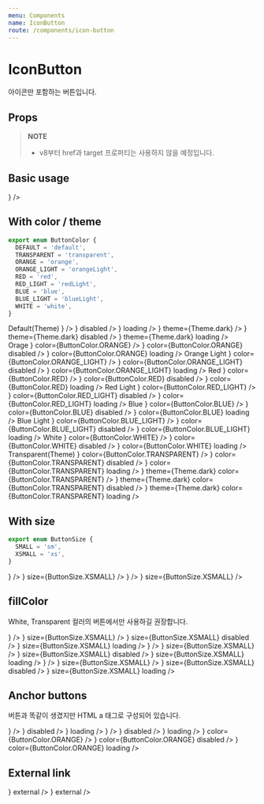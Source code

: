 ```yaml
---
menu: Components
name: IconButton
route: /components/icon-button
---
```



# IconButton

아이콘만 포함하는 버튼입니다.

## Props

> **NOTE**
>
> - v8부터 href과 target 프로퍼티는 사용하지 않을 예정입니다.

<Props of={IconButton} />

## Basic usage

<Playground>
  <IconButton icon={<Icon.Edit />} />
</Playground>

## With color / theme

```ts
export enum ButtonColor {
  DEFAULT = 'default',
  TRANSPARENT = 'transparent',
  ORANGE = 'orange',
  ORANGE_LIGHT = 'orangeLight',
  RED = 'red',
  RED_LIGHT = 'redLight',
  BLUE = 'blue',
  BLUE_LIGHT = 'blueLight',
  WHITE = 'white',
}
```

<Playground>
  Default(Theme)
  <PlayGroundButtonContainer>
    <IconButton icon={<Icon.Edit />} />
    <IconButton icon={<Icon.Edit />} disabled />
    <IconButton icon={<Icon.Edit />} loading />
  </PlayGroundButtonContainer>
  <PlayGroundButtonContainer theme={Theme.dark}>
    <IconButton icon={<Icon.Edit />} theme={Theme.dark} />
    <IconButton icon={<Icon.Edit />} theme={Theme.dark} disabled />
    <IconButton icon={<Icon.Edit />} theme={Theme.dark} loading />
  </PlayGroundButtonContainer>
  <br />
  Orage
  <PlayGroundButtonContainer>
    <IconButton icon={<Icon.Edit />} color={ButtonColor.ORANGE} />
    <IconButton icon={<Icon.Edit />} color={ButtonColor.ORANGE} disabled />
    <IconButton icon={<Icon.Edit />} color={ButtonColor.ORANGE} loading />
  </PlayGroundButtonContainer>
  Orange Light
  <PlayGroundButtonContainer>
    <IconButton icon={<Icon.Edit />} color={ButtonColor.ORANGE_LIGHT} />
    <IconButton icon={<Icon.Edit />} color={ButtonColor.ORANGE_LIGHT} disabled />
    <IconButton icon={<Icon.Edit />} color={ButtonColor.ORANGE_LIGHT} loading />
  </PlayGroundButtonContainer>
  Red
  <PlayGroundButtonContainer>
    <IconButton icon={<Icon.Edit />} color={ButtonColor.RED} />
    <IconButton icon={<Icon.Edit />} color={ButtonColor.RED} disabled />
    <IconButton icon={<Icon.Edit />} color={ButtonColor.RED} loading />
  </PlayGroundButtonContainer>
  Red Light
  <PlayGroundButtonContainer>
    <IconButton icon={<Icon.Edit />} color={ButtonColor.RED_LIGHT} />
    <IconButton icon={<Icon.Edit />} color={ButtonColor.RED_LIGHT} disabled />
    <IconButton icon={<Icon.Edit />} color={ButtonColor.RED_LIGHT} loading />
  </PlayGroundButtonContainer>
  Blue
  <PlayGroundButtonContainer>
    <IconButton icon={<Icon.Edit />} color={ButtonColor.BLUE} />
    <IconButton icon={<Icon.Edit />} color={ButtonColor.BLUE} disabled />
    <IconButton icon={<Icon.Edit />} color={ButtonColor.BLUE} loading />
  </PlayGroundButtonContainer>
  Blue Light
  <PlayGroundButtonContainer>
    <IconButton icon={<Icon.Edit />} color={ButtonColor.BLUE_LIGHT} />
    <IconButton icon={<Icon.Edit />} color={ButtonColor.BLUE_LIGHT} disabled />
    <IconButton icon={<Icon.Edit />} color={ButtonColor.BLUE_LIGHT} loading />
  </PlayGroundButtonContainer>
  White
  <PlayGroundButtonContainer theme={Theme.dark}>
    <IconButton icon={<Icon.Edit />} color={ButtonColor.WHITE} />
    <IconButton icon={<Icon.Edit />} color={ButtonColor.WHITE} disabled />
    <IconButton icon={<Icon.Edit />} color={ButtonColor.WHITE} loading />
  </PlayGroundButtonContainer>
  <br />
  Transparent(Theme)
  <PlayGroundButtonContainer>
    <IconButton icon={<Icon.Edit />} color={ButtonColor.TRANSPARENT} />
    <IconButton icon={<Icon.Edit />} color={ButtonColor.TRANSPARENT} disabled />
    <IconButton icon={<Icon.Edit />} color={ButtonColor.TRANSPARENT} loading />
  </PlayGroundButtonContainer>
  <PlayGroundButtonContainer theme={Theme.dark}>
    <IconButton icon={<Icon.Edit />} theme={Theme.dark} color={ButtonColor.TRANSPARENT} />
    <IconButton icon={<Icon.Edit />} theme={Theme.dark} color={ButtonColor.TRANSPARENT} disabled />
    <IconButton icon={<Icon.Edit />} theme={Theme.dark} color={ButtonColor.TRANSPARENT} loading />
  </PlayGroundButtonContainer>
</Playground>

## With size

```ts
export enum ButtonSize {
  SMALL = 'sm',
  XSMALL = 'xs',
}
```

<Playground>
  <PlayGroundButtonContainer>
    <IconButton icon={<Icon.Edit />} />
    <IconButton icon={<Icon.Edit />} size={ButtonSize.XSMALL} />
  </PlayGroundButtonContainer>
  <PlayGroundButtonContainer>
    <IconButton to="/" icon={<Icon.Edit />} />
    <IconButton to="/" icon={<Icon.Edit />} size={ButtonSize.XSMALL} />
  </PlayGroundButtonContainer>
</Playground>

## fillColor

White, Transparent 컬러의 버튼에서만 사용하길 권장합니다.

<Playground>
  <PlayGroundButtonContainer theme={Theme.dark}>
    <IconButton color={ButtonColor.WHITE} fillColor={Colors.red500} icon={<Icon.Heart />} />
    <IconButton color={ButtonColor.WHITE} fillColor={Colors.red500} icon={<Icon.Heart />} size={ButtonSize.XSMALL} />
    <IconButton
      color={ButtonColor.WHITE}
      fillColor={Colors.red500}
      icon={<Icon.Heart />}
      size={ButtonSize.XSMALL}
      disabled
    />
    <IconButton
      color={ButtonColor.WHITE}
      fillColor={Colors.red500}
      icon={<Icon.Heart />}
      size={ButtonSize.XSMALL}
      loading
    />
  </PlayGroundButtonContainer>
  <PlayGroundButtonContainer theme={Theme.dark}>
    <IconButton theme={Theme.dark} color={ButtonColor.TRANSPARENT} fillColor={Colors.red500} icon={<Icon.Heart />} />
    <IconButton
      theme={Theme.dark}
      color={ButtonColor.TRANSPARENT}
      fillColor={Colors.red500}
      icon={<Icon.Heart />}
      size={ButtonSize.XSMALL}
    />
    <IconButton
      theme={Theme.dark}
      color={ButtonColor.TRANSPARENT}
      fillColor={Colors.red500}
      icon={<Icon.Heart />}
      size={ButtonSize.XSMALL}
      disabled
    />
    <IconButton
      theme={Theme.dark}
      color={ButtonColor.TRANSPARENT}
      fillColor={Colors.red500}
      icon={<Icon.Heart />}
      size={ButtonSize.XSMALL}
      loading
    />
  </PlayGroundButtonContainer>
  <PlayGroundButtonContainer>
    <IconButton color={ButtonColor.TRANSPARENT} fillColor={Colors.red500} icon={<Icon.Heart />} />
    <IconButton
      color={ButtonColor.TRANSPARENT}
      fillColor={Colors.red500}
      icon={<Icon.Heart />}
      size={ButtonSize.XSMALL}
    />
    <IconButton
      color={ButtonColor.TRANSPARENT}
      fillColor={Colors.red500}
      icon={<Icon.Heart />}
      size={ButtonSize.XSMALL}
      disabled
    />
    <IconButton
      color={ButtonColor.TRANSPARENT}
      fillColor={Colors.red500}
      icon={<Icon.Heart />}
      size={ButtonSize.XSMALL}
      loading
    />
  </PlayGroundButtonContainer>
</Playground>

## Anchor buttons

버튼과 똑같이 생겼지만 HTML a 태그로 구성되어 있습니다.

<Playground>
  <PlayGroundButtonContainer>
    <IconButton to="/" icon={<Icon.Edit />} />
    <IconButton to="/" icon={<Icon.Edit />} disabled />
    <IconButton to="/" icon={<Icon.Edit />} loading />
  </PlayGroundButtonContainer>
  <PlayGroundButtonContainer theme={Theme.dark}>
    <IconButton to="/" icon={<Icon.Edit />} />
    <IconButton to="/" icon={<Icon.Edit />} disabled />
    <IconButton to="/" icon={<Icon.Edit />} loading />
  </PlayGroundButtonContainer>
  <PlayGroundButtonContainer>
    <IconButton to="/" icon={<Icon.Edit />} color={ButtonColor.ORANGE} />
    <IconButton to="/" icon={<Icon.Edit />} color={ButtonColor.ORANGE} disabled />
    <IconButton to="/" icon={<Icon.Edit />} color={ButtonColor.ORANGE} loading />
  </PlayGroundButtonContainer>
</Playground>

## External link

<Playground>
  <PlayGroundButtonContainer>
    <IconButton to="https://class101.net" icon={<Icon.Web />} external />
    <IconButton to="/" icon={<Icon.Web />} external />
  </PlayGroundButtonContainer>
</Playground>
